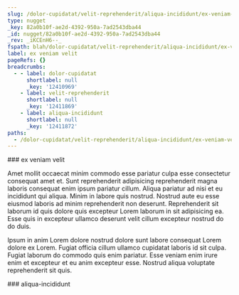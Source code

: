 ```yaml
---
slug: /dolor-cupidatat/velit-reprehenderit/aliqua-incididunt/ex-veniam-velit
type: nugget
_key: 82a0b10f-ae2d-4392-950a-7ad2543dba44
_id: nugget/82a0b10f-ae2d-4392-950a-7ad2543dba44
_rev: _iKCEnH6--_
fspath: blah/dolor-cupidatat/velit-reprehenderit/aliqua-incididunt/ex-veniam-velit.md
label: ex veniam velit
pageRefs: {}
breadcrumbs:
  - - label: dolor-cupidatat
      shortlabel: null
      _key: '12410969'
    - label: velit-reprehenderit
      shortlabel: null
      _key: '12411869'
    - label: aliqua-incididunt
      shortlabel: null
      _key: '12411872'
paths:
  - /dolor-cupidatat/velit-reprehenderit/aliqua-incididunt/ex-veniam-velit
---
```


<NuggetArea>
<Nugget slug="/dolor-cupidatat/velit-reprehenderit/aliqua-incididunt/ex-veniam-velit" type="nugget" _key="82a0b10f-ae2d-4392-950a-7ad2543dba44" _id="nugget/82a0b10f-ae2d-4392-950a-7ad2543dba44" _rev="_iKCEnH6--_" fspath="blah/dolor-cupidatat/velit-reprehenderit/aliqua-incididunt/ex-veniam-velit.md" label="ex veniam velit" paths="/dolor-cupidatat/velit-reprehenderit/aliqua-incididunt/ex-veniam-velit">
<NuggetBody>
### ex veniam velit

Amet mollit occaecat minim commodo esse pariatur culpa esse consectetur consequat amet et. Sunt reprehenderit adipisicing reprehenderit magna laboris consequat enim ipsum pariatur cillum. Aliqua pariatur ad nisi et eu incididunt qui aliqua. Minim in labore quis nostrud. Nostrud aute eu esse eiusmod laboris ad minim reprehenderit non deserunt. Reprehenderit sit laborum id quis dolore quis excepteur Lorem laborum in sit adipisicing ea. Esse quis in excepteur ullamco deserunt velit cillum excepteur nostrud do do duis.

Ipsum in anim Lorem dolore nostrud dolore sunt labore consequat Lorem dolore ex Lorem. Fugiat officia cillum ullamco cupidatat laboris id sit culpa. Fugiat laborum do commodo quis enim pariatur. Esse veniam enim irure enim et excepteur et eu anim excepteur esse. Nostrud aliqua voluptate reprehenderit sit quis.

</NuggetBody>
<Breadcrumbs>
<Crumbs>
<Crumb _key="12410969" label="dolor-cupidatat" /><Crumb _key="12411869" label="velit-reprehenderit" /><Crumb _key="12411872" label="aliqua-incididunt" />
</Crumbs>
</Breadcrumbs>
</Nugget>

<NuggetsInbound>
</NuggetsInbound>
<NuggetsOutbound>
</NuggetsOutbound>
</NuggetArea>
<PassagesInbound>
<Passage direction="inbound" type="passage" _key="12411872" _id="passage/12411872" _rev="_iKCEnH6---" label="aliqua-incididunt" passage="aliqua-incididunt" fspath="blah/dolor-cupidatat/velit-reprehenderit/aliqua-incididunt" paths="/dolor-cupidatat/velit-reprehenderit/aliqua-incididunt" slug="/dolor-cupidatat/velit-reprehenderit/aliqua-incididunt">
<NuggetBody>
### aliqua-incididunt

</NuggetBody>
<Breadcrumbs>
<Crumbs>
<Crumb _key="12410969" label="dolor-cupidatat" /><Crumb _key="12411869" label="velit-reprehenderit" />
</Crumbs>
</Breadcrumbs>
</Passage>

</PassagesInbound>
<PassagesOutbound>
</PassagesOutbound>